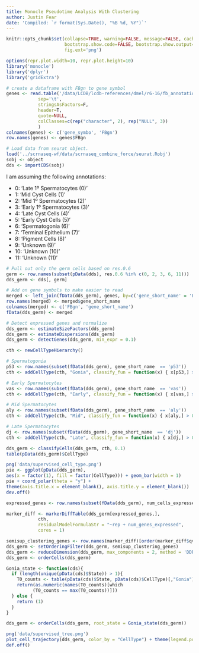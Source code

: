 ```yaml
---
title: Monocle Pseudotime Analysis With Clustering
author: Justin Fear
date: 'Compiled: `r format(Sys.Date(), "%B %d, %Y")`'
---
```


```r
knitr::opts_chunk$set(collapse=TRUE, warning=FALSE, message=FALSE, cache.lazy=FALSE,
                      bootstrap.show.code=FALSE, bootstrap.show.output=FALSE,
                      fig.ext='png')
```

```r
options(repr.plot.width=10, repr.plot.height=10)
library('monocle')
library('dplyr')
library('gridExtra')
```

```r
# create a dataframe with FBgn to gene symbol
genes <- read.table('/data/LCDB/lcdb-references/dmel/r6-16/fb_annotation/dmel_r6-16.fb_annotation',
		    sep='\t',
		    stringsAsFactors=F,
		    header=T,
		    quote=NULL,
		    colClasses=c(rep("character", 2), rep("NULL", 3))
		    )
colnames(genes) <- c('gene_symbo', 'FBgn')
row.names(genes) <- genes$FBgn
```


```r
# Load data from seurat object.
load('../scrnaseq-wf/data/scrnaseq_combine_force/seurat.Robj')
sobj <- object
dds <- importCDS(sobj)
```

I am assuming the following annotations:

* 0: 'Late 1º Spermatocytes (0)'
* 1: 'Mid Cyst Cells (1)'
* 2: 'Mid 1º Spermatocytes (2)'
* 3: 'Early 1º Spermatocytes (3)'
* 4: 'Late Cyst Cells (4)'
* 5: 'Early Cyst Cells (5)'
* 6: 'Spermatogonia (6)'
* 7: 'Terminal Epithelium (7)'
* 8: 'Pigment Cells (8)'
* 9: 'Unknown (9)'
* 10: 'Unknown (10)'
* 11: 'Unknown (11)'

```r
# Pull out only the germ cells based on res.0.6
germ <- row.names(subset(pData(dds), res.0.6 %in% c(0, 2, 3, 6, 11)))
dds_germ <- dds[, germ]
```

```r
# Add on gene symbols to make easier to read
merged <- left_join(fData(dds_germ), genes, by=c('gene_short_name' = 'FBgn'))
row.names(merged) <- merged$gene_short_name
colnames(merged) <- c('FBgn', 'gene_short_name')
fData(dds_germ) <- merged
```

```r
# Detect expressed genes and normalize
dds_germ <- estimateSizeFactors(dds_germ)
dds_germ <- estimateDispersions(dds_germ)
dds_germ <- detectGenes(dds_germ, min_expr = 0.1)
```

```r
cth <- newCellTypeHierarchy()

# Spermatogonia
p53 <- row.names(subset(fData(dds_germ), gene_short_name  == 'p53'))
cth <- addCellType(cth, "Gonia", classify_fun = function(x) { x[p53,] > 0 })

# Early Spermatocytes
vas <- row.names(subset(fData(dds_germ), gene_short_name  == 'vas'))
cth <- addCellType(cth, "Early", classify_fun = function(x) { x[vas,] > 0 })

# Mid Spermatocytes
aly <- row.names(subset(fData(dds_germ), gene_short_name  == 'aly'))
cth <- addCellType(cth, "Mid", classify_fun = function(x) { x[aly,] > 0 })

# Late Spermatocytes
dj <- row.names(subset(fData(dds_germ), gene_short_name  == 'dj'))
cth <- addCellType(cth, "Late", classify_fun = function(x) { x[dj,] > 0 })
```

```r
dds_germ <- classifyCells(dds_germ, cth, 0.1)
table(pData(dds_germ)$CellType)
```

```r
png('data/supervised_cell_type.png')
pie <- ggplot(pData(dds_germ),
aes(x = factor(1), fill = factor(CellType))) + geom_bar(width = 1)
pie + coord_polar(theta = "y") +
theme(axis.title.x = element_blank(), axis.title.y = element_blank())
dev.off()
```

```r
expressed_genes <- row.names(subset(fData(dds_germ), num_cells_expressed >= 10))

marker_diff <- markerDiffTable(dds_germ[expressed_genes,],
            cth,
            residualModelFormulaStr = "~rep + num_genes_expressed",
            cores = 1)
```

```r
semisup_clustering_genes <- row.names(marker_diff)[order(marker_diff$qval)][1:1000]
dds_germ <- setOrderingFilter(dds_germ, semisup_clustering_genes)
dds_germ <- reduceDimension(dds_germ, max_components = 2, method = 'DDRTree', norm_method = 'log')
dds_germ <- orderCells(dds_germ)
```

```r
Gonia_state <- function(cds){
  if (length(unique(pData(cds)$State)) > 1){
    T0_counts <- table(pData(cds)$State, pData(cds)$CellType)[,"Gonia"]
    return(as.numeric(names(T0_counts)[which
          (T0_counts == max(T0_counts))]))
  } else {
    return (1)
  }
}
```


```r
dds_germ <- orderCells(dds_germ, root_state = Gonia_state(dds_germ))
```

```r
png('data/supervised_tree.png')
plot_cell_trajectory(dds_germ, color_by = "CellType") + theme(legend.position = "right")
def.off()
```

